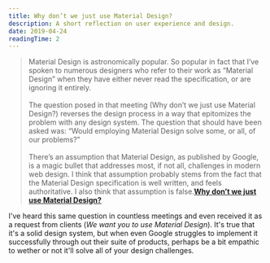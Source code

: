 ```yaml
---
title: Why don’t we just use Material Design?
description: A short reflection on user experience and design.
date: 2019-04-24
readingTime: 2
---
```


>Material Design is astronomically popular. So popular in fact that I’ve spoken to numerous designers who refer to their work as “Material Design” when they have either never read the specification, or are ignoring it entirely.<br /><br />
The question posed in that meeting (Why don’t we just use Material Design?) reverses the design process in a way that epitomizes the problem with any design system. The question that should have been asked was: “Would employing Material Design solve some, or all, of our problems?”
<br /><br />
There’s an assumption that Material Design, as published by Google, is a magic bullet that addresses most, if not all, challenges in modern web design. I think that assumption probably stems from the fact that the Material Design specification is well written, and feels authoritative. I also think that assumption is false.**[Why don’t we just use Material Design?](https://www.webdesignerdepot.com/2019/04/why-dont-we-just-use-material-design/)**

I've heard this same question in countless meetings and even received it as a request from clients (_We want you to use Material Design_). It's true that it's a solid design system, but when even Google struggles to implement it successfully through out their suite of products, perhaps be a bit empathic to wether or not it'll solve all of your design challenges.